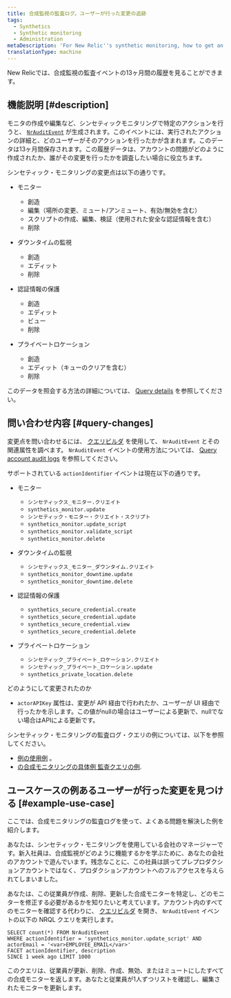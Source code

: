 ```yaml
---
title: 合成監視の監査ログ。ユーザーが行った変更の追跡
tags:
  - Synthetics
  - Synthetic monitoring
  - Administration
metaDescription: 'For New Relic''s synthetic monitoring, how to get an audit log of changes made to your account.'
translationType: machine
---
```


New Relicでは、合成監視の監査イベントの13ヶ月間の履歴を見ることができます。

## 機能説明 [#description]

モニタの作成や編集など、シンセティックモニタリングで特定のアクションを行うと、 [`NrAuditEvent`](/attribute-dictionary/?event=NrAuditEvent) が生成されます。このイベントには、実行されたアクションの詳細と、どのユーザーがそのアクションを行ったかが含まれます。このデータは13ヶ月間保存されます。この履歴データは、アカウントの問題がどのように作成されたか、誰がその変更を行ったかを調査したい場合に役立ちます。

シンセティック・モニタリングの変更点は以下の通りです。

* モニター

  * 創造
  * 編集（場所の変更、ミュート/アンミュート、有効/無効を含む）
  * スクリプトの作成、編集、検証（使用された安全な認証情報を含む）
  * 削除

* ダウンタイムの監視

  * 創造
  * エディット
  * 削除

* 認証情報の保護

  * 創造
  * エディット
  * ビュー
  * 削除

* プライベートロケーション

  * 創造
  * エディット（キューのクリアを含む）
  * 削除

このデータを照会する方法の詳細については、 [Query details](#query-changes) を参照してください。

## 問い合わせ内容 [#query-changes]

変更点を問い合わせるには、 [クエリビルダ](/docs/query-your-data/explore-query-data/query-builder/introduction-query-builder) を使用して、 `NrAuditEvent` とその関連属性を調べます。 `NrAuditEvent` イベントの使用方法については、 [Query account audit logs](/docs/insights/use-insights-ui/manage-account-data/query-account-audit-logs-nrauditevent) を参照してください。

サポートされている `actionIdentifier` イベントは現在以下の通りです。

* モニター

  * `シンセティックス_モニター.クリエイト`
  * `synthetics_monitor.update`
  * `シンセティック・モニター・クリエイト・スクリプト`
  * `synthetics_monitor.update_script`
  * `synthetics_monitor.validate_script`
  * `synthetics_monitor.delete`

* ダウンタイムの監視

  * `シンセティックス_モニター_ダウンタイム.クリエイト`
  * `synthetics_monitor_downtime.update`
  * `synthetics_monitor_downtime.delete`

* 認証情報の保護

  * `synthetics_secure_credential.create`
  * `synthetics_secure_credential.update`
  * `synthetics_secure_credential.view`
  * `synthetics_secure_credential.delete`

* プライベートロケーション

  * `シンセティック_プライベート_ロケーション.クリエイト`
  * `シンセティック_プライベート_ロケーション.update`
  * `synthetics_private_location.delete`

どのようにして変更されたのか

* `actorAPIKey` 属性は、変更が API 経由で行われたか、ユーザーが UI 経由で行ったかを示します。この値がnullの場合はユーザーによる更新で、nullでない場合はAPIによる更新です。

シンセティック・モニタリングの監査ログ・クエリの例については、以下を参照してください。

* [例の使用例](#example-use-case) 。
* [の合成モニタリングの具体例 監査クエリの例](/docs/insights/insights-data-sources/default-data/nrauditevent-default-attributes-examples).

## ユースケースの例あるユーザーが行った変更を見つける [#example-use-case]

ここでは、合成モニタリングの監査ログを使って、よくある問題を解決した例を紹介します。

あなたは、シンセティック・モニタリングを使用している会社のマネージャーです。新入社員は、合成監視がどのように機能するかを学ぶために、あなたの会社のアカウントで遊んでいます。残念なことに、この社員は誤ってプレプロダクションアカウントではなく、プロダクションアカウントへのフルアクセスを与えられてしまいました。

あなたは、この従業員が作成、削除、更新した合成モニターを特定し、どのモニターを修正する必要があるかを知りたいと考えています。アカウント内のすべてのモニターを確認する代わりに、 [クエリビルダ](/docs/query-your-data/explore-query-data/query-builder/introduction-query-builder) を開き、 `NrAuditEvent` イベントの以下の NRQL クエリを実行します。

```
SELECT count(*) FROM NrAuditEvent 
WHERE actionIdentifier = 'synthetics_monitor.update_script' AND
actorEmail = '<var>EMPLOYEE_EMAIL</var>'
FACET actionIdentifier, description 
SINCE 1 week ago LIMIT 1000
```

このクエリは、従業員が更新、削除、作成、無効、またはミュートにしたすべての合成モニターを返します。あなたと従業員が1人ずつリストを確認し、編集されたモニターを更新します。
